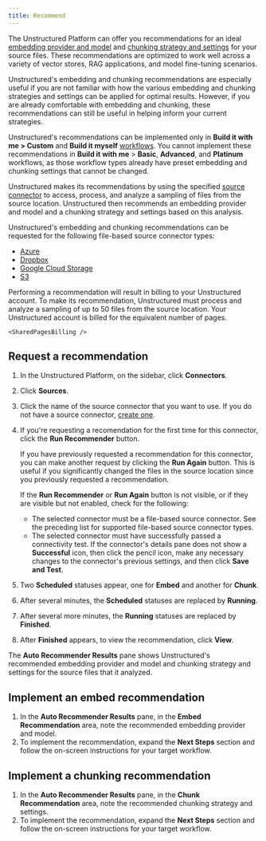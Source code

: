 ```yaml
---
title: Recommend
---
```


The Unstructured Platform can offer you recommendations for an ideal [embedding provider and model](/platform/embedding) 
and [chunking strategy and settings](/platform/chunking) for your source files. 
These recommendations are optimized to work well across a variety of 
vector stores, RAG applications, and model fine-tuning scenarios. 

Unstructured's embedding and chunking recommendations are especially useful if you are not familiar with how the 
various embedding and chunking strategies and settings can be applied for optimal results. However, if you are already comfortable with embedding and chunking, 
these recommendations can still be useful in helping inform your current strategies. 

Unstructured's recommendations can be implemented only in **Build it with me > Custom** and **Build it myself** [workflows](/platform/workflows).
You cannot implement these recommendations in **Build it with me** > **Basic**, **Advanced**, and **Platinum** workflows, as those workflow types already have 
preset embedding and chunking settings that cannot be changed.

Unstructured makes its recommendations by using the specified [source connector](/platform/sources/overview) to access, process, and analyze a 
sampling of files from the source location. Unstructured then recommends 
an embedding provider and model and a chunking strategy and settings based on this analysis.

Unstructured's embedding and chunking recommendations can be requested for the following file-based source connector types:

- [Azure](/platform/sources/azure-blob-storage)
- [Dropbox](/platform/sources/dropbox)
- [Google Cloud Storage](/platform/sources/google-cloud)
- [S3](/platform/sources/s3)


<Note>
    Performing a recommendation will result in billing to your Unstructured account. To make its recommendation, Unstructured 
    must process and analyze a sampling of up to 50 files from the source location. 
    Your Unstructured account is billed for the equivalent number of pages.

    <SharedPagesBilling />
</Note>

## Request a recommendation

1. In the Unstructured Platform, on the sidebar, click **Connectors**.
2. Click **Sources**.
3. Click the name of the source connector that you want to use. If you do not have a source connector, 
   [create one](/platform/sources/overview).
4. If you're requesting a recomendation for the first time for this connector, click the **Run Recommender** button. 

   If you have previously requested a recommendation for this connector, you can make another request by clicking the **Run Again** button. 
   This is useful if you significantly changed the files in the source location since you previously 
   requested a recommendation. 

   If the **Run Recommender** or **Run Again** button is not visible, or if they are visible but not enabled, check for the following:
       
   - The selected connector must be a file-based source connector. See the preceding list for supported file-based source connector types. 
   - The selected connector must have successfully passed a connectivity test. If the connector's details pane does not show a 
     **Successful** icon, then click the pencil icon, make any necessary changes to the connector's previous settings, 
     and then click **Save and Test**. 

5. Two **Scheduled** statuses appear, one for **Embed** and another for **Chunk**.
6. After several minutes, the **Scheduled** statuses are replaced by **Running**.
7. After several more minutes, the **Running** statuses are replaced by **Finished**.
8. After **Finished** appears, to view the recommendation, click **View**.

The **Auto Recommender Results** pane shows Unstructured's recommended embedding provider and model and chunking strategy and 
settings for the source files that it analyzed.

## Implement an embed recommendation

1. In the **Auto Recommender Results** pane, in the **Embed Recommendation** area, note the recommended embedding provider and model.
2. To implement the recommendation, expand the **Next Steps** section and follow the on-screen instructions for your target workflow. 

## Implement a chunking recommendation
    
1. In the **Auto Recommender Results** pane, in the **Chunk Recommendation** area, note the recommended chunking strategy and settings.
2. To implement the recommendation, expand the **Next Steps** section and follow the on-screen instructions for your target workflow. 